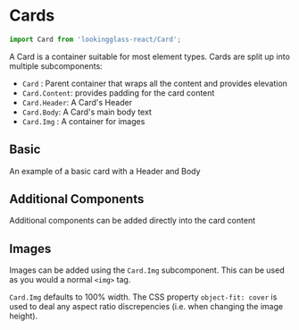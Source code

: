 
<Meta title="Components/Cards" component={Card} />

# Cards

```js
import Card from 'lookingglass-react/Card';
```

A Card is a container suitable for most element types. Cards are split up into multiple subcomponents:

-   `Card` : Parent container that wraps all the content and provides elevation
-   `Card.Content`: provides padding for the card content
-   `Card.Header`: A Card's Header
-   `Card.Body`: A Card's main body text
-   `Card.Img` : A container for images

## Basic

An example of a basic card with a Header and Body

<Canvas>
    <Story story={stories.Basic} />
</Canvas>

## Additional Components

Additional components can be added directly into the card content

<Canvas>
    <Story story={stories.AdditionalComponent} />
</Canvas>

## Images

Images can be added using the `Card.Img` subcomponent. This can be used as you would a normal `<img>` tag.

`Card.Img` defaults to 100% width. The CSS property `object-fit: cover` is used to deal any aspect ratio discrepencies
(i.e. when changing the image height).

<Canvas>
    <Story story={stories.Img} />
</Canvas>

